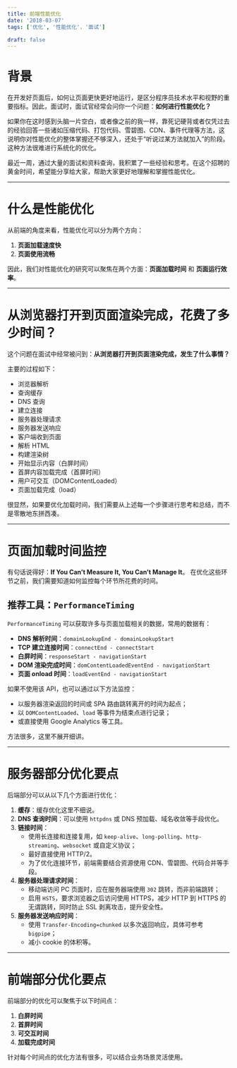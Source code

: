 ```yaml
---
title: 前端性能优化
date: '2018-03-07'
tags: ['优化', '性能优化'，'面试']

draft: false
---
```


# 背景

在开发好页面后，如何让页面更快更好地运行，是区分程序员技术水平和视野的重要指标。因此，面试时，面试官经常会问你一个问题：**如何进行性能优化？**

如果你在这时感到头脑一片空白，或者像之前的我一样，靠死记硬背或者仅凭过去的经验回答一些诸如压缩代码、打包代码、雪碧图、CDN、事件代理等方法，这说明你对性能优化的整体掌握还不够深入，还处于“听说过某方法就加入”的阶段。这种方法很难进行系统化的优化。

最近一周，通过大量的面试和资料查询，我积累了一些经验和思考。在这个招聘的黄金时间，希望能分享给大家，帮助大家更好地理解和掌握性能优化。

---

# 什么是性能优化

从前端的角度来看，性能优化可以分为两个方向：
1. **页面加载速度快**
2. **页面使用流畅**

因此，我们对性能优化的研究可以聚焦在两个方面：**页面加载时间** 和 **页面运行效率**。

---

# 从浏览器打开到页面渲染完成，花费了多少时间？

这个问题在面试中经常被问到：**从浏览器打开到页面渲染完成，发生了什么事情？**

主要的过程如下：
- 浏览器解析
- 查询缓存
- DNS 查询
- 建立连接
- 服务器处理请求
- 服务器发送响应
- 客户端收到页面
- 解析 HTML
- 构建渲染树
- 开始显示内容（白屏时间）
- 首屏内容加载完成（首屏时间）
- 用户可交互（DOMContentLoaded）
- 页面加载完成（load）

很显然，如果要优化加载时间，我们需要从上述每一个步骤进行思考和总结，而不是零散地东拼西凑。

---

# 页面加载时间监控

有句话说得好：**If You Can’t Measure It, You Can’t Manage It**。
在优化这些环节之前，我们需要知道如何监控每个环节所花费的时间。

## 推荐工具：`PerformanceTiming`

`PerformanceTiming` 可以获取许多与页面加载相关的数据，常用的数据有：
- **DNS 解析时间**：`domainLookupEnd - domainLookupStart`
- **TCP 建立连接时间**：`connectEnd - connectStart`
- **白屏时间**：`responseStart - navigationStart`
- **DOM 渲染完成时间**：`domContentLoadedEventEnd - navigationStart`
- **页面 onload 时间**：`loadEventEnd - navigationStart`

如果不使用该 API，也可以通过以下方法监控：
- 以服务器渲染返回的时间或 SPA 路由跳转离开的时间为起点；
- 以 `DOMContentLoaded`、`load` 等事件为结束点进行记录；
- 或直接使用 Google Analytics 等工具。

方法很多，这里不展开细讲。

---

# 服务器部分优化要点

后端部分可以从以下几个方面进行优化：
1. **缓存**：缓存优化这里不细说。
2. **DNS 查询时间**：可以使用 `httpdns` 或 DNS 预加载、域名收敛等手段优化。
3. **链接时间**：
   - 使用长连接和连接复用，如 `keep-alive`、`long-polling`、`http-streaming`、`websocket` 或自定义协议；
   - 最好直接使用 HTTP/2。
   - 为了优化连接环节，前端需要结合资源使用 CDN、雪碧图、代码合并等手段。
4. **服务器处理请求时间**：
   - 移动端访问 PC 页面时，应在服务器端使用 `302` 跳转，而非前端跳转；
   - 启用 `HSTS`，要求浏览器之后访问使用 HTTPS，减少 HTTP 到 HTTPS 的无谓跳转，同时防止 SSL 剥离攻击，提升安全性。
5. **服务器发送响应时间**：
   - 使用 `Transfer-Encoding=chunked` 以多次返回响应，具体可参考 `bigpipe`；
   - 减小 cookie 的体积等。

---

# 前端部分优化要点

前端部分的优化可以聚焦于以下时间点：
1. **白屏时间**
2. **首屏时间**
3. **可交互时间**
4. **加载完成时间**

针对每个时间点的优化方法有很多，可以结合业务场景灵活使用。